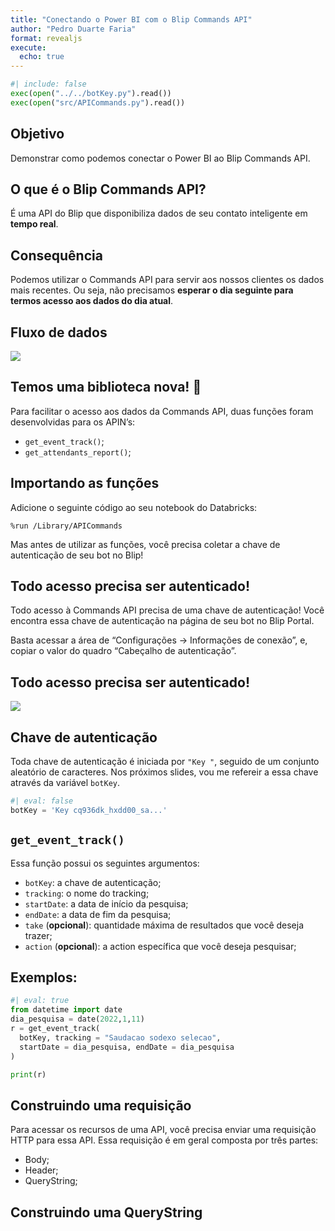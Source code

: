```yaml
---
title: "Conectando o Power BI com o Blip Commands API"
author: "Pedro Duarte Faria"
format: revealjs
execute:
  echo: true
---
```


```python
#| include: false
exec(open("../../botKey.py").read())
exec(open("src/APICommands.py").read())
```



## Objetivo

Demonstrar como podemos conectar o Power BI ao Blip Commands API.


## O que é o Blip Commands API?

É uma API do Blip que disponibiliza dados de seu contato inteligente em **tempo real**.


## Consequência

Podemos utilizar o Commands API para servir aos nossos clientes os dados mais recentes. Ou seja, não precisamos **esperar o dia seguinte para termos acesso aos dados do dia atual**.


## Fluxo de dados

![](Figuras/PowerPoint/fluxo-dados.png)

## Temos uma biblioteca nova! 🥳

Para facilitar o acesso aos dados da Commands API, duas funções foram desenvolvidas para os APIN's:

- `get_event_track()`;
- `get_attendants_report()`;


## Importando as funções

Adicione o seguinte código ao seu notebook do Databricks:

```verbatim
%run /Library/APICommands
```

Mas antes de utilizar as funções, você precisa coletar a chave de autenticação de seu bot no Blip!

## Todo acesso precisa ser autenticado!

Todo acesso à Commands API precisa de uma chave de autenticação! Você encontra essa chave de autenticação na página de seu bot no Blip Portal. 

Basta acessar a área de "Configurações -> Informações de conexão", e, copiar o valor do quadro "Cabeçalho de autenticação".


## Todo acesso precisa ser autenticado!

![](Figuras/info-conexao.png)

## Chave de autenticação

Toda chave de autenticação é iniciada por `"Key "`, seguido de um conjunto aleatório de caracteres. Nos próximos slides, vou me refereir a essa chave através da variável `botKey`.

```python
#| eval: false
botKey = 'Key cq936dk_hxdd00_sa...'
```


## `get_event_track()`

Essa função possui os seguintes argumentos:

- `botKey`: a chave de autenticação;
- `tracking`: o nome do tracking;
- `startDate`: a data de início da pesquisa;
- `endDate`: a data de fim da pesquisa;
- `take` (**opcional**): quantidade máxima de resultados que você deseja trazer;
- `action` (**opcional**): a action específica que você deseja pesquisar;


## Exemplos:

```python
#| eval: true
from datetime import date
dia_pesquisa = date(2022,1,11)
r = get_event_track(
  botKey, tracking = "Saudacao sodexo selecao",
  startDate = dia_pesquisa, endDate = dia_pesquisa
)

print(r)
```




## Construindo uma requisição

Para acessar os recursos de uma API, você precisa enviar uma requisição HTTP para essa API. Essa requisição é em geral composta por três partes:

- Body;
- Header;
- QueryString;


## Construindo uma QueryString





